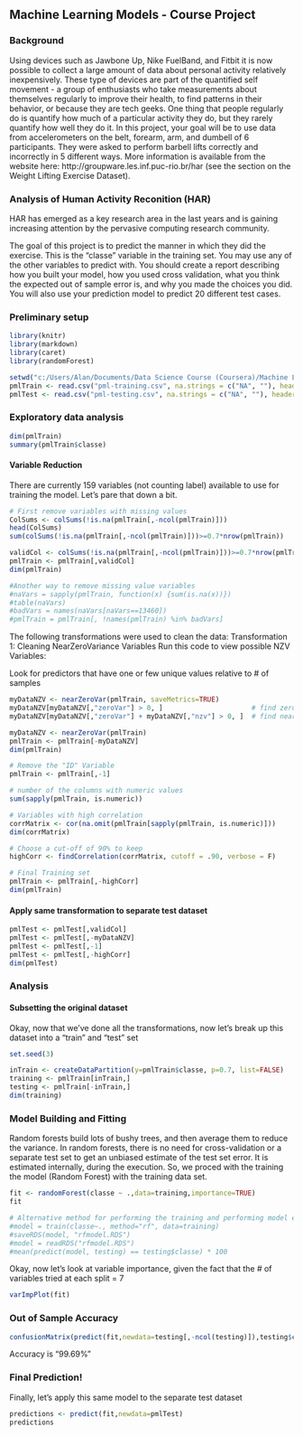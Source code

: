 ## Machine Learning Models - Course Project

### Background
Using devices such as Jawbone Up, Nike FuelBand, and Fitbit it is now possible to collect a large amount of data about personal activity relatively inexpensively. These type of devices are part of the quantified self movement - a group of enthusiasts who take measurements about themselves regularly to improve their health, to find patterns in their behavior, or because they are tech geeks. One thing that people regularly do is quantify how much of a particular activity they do, but they rarely quantify how well they do it. In this project, your goal will be to use data from accelerometers on the belt, forearm, arm, and dumbell of 6 participants. They were asked to perform barbell lifts correctly and incorrectly in 5 different ways. More information is available from the website here: http://groupware.les.inf.puc-rio.br/har (see the section on the Weight Lifting Exercise Dataset). 

### Analysis of Human Activity Reconition (HAR)
HAR has emerged as a key research area in the last years and is gaining increasing attention by the pervasive computing research community.

The goal of this project is to predict the manner in which they did the exercise. This is the "classe" variable in the training set. You may use any of the other variables to predict with. You should create a report describing how you built your model, how you used cross validation, what you think the expected out of sample error is, and why you made the choices you did. You will also use your prediction model to predict 20 different test cases.

### Preliminary setup

```r
library(knitr)
library(markdown)
library(caret)
library(randomForest)

setwd("c:/Users/Alan/Documents/Data Science Course (Coursera)/Machine Learning/Project")
pmlTrain <- read.csv("pml-training.csv", na.strings = c("NA", ""), header = TRUE)
pmlTest <- read.csv("pml-testing.csv", na.strings = c("NA", ""), header = TRUE)
```

### Exploratory data analysis

```r
dim(pmlTrain)
summary(pmlTrain$classe)
```

#### Variable Reduction
There are currently 159 variables (not counting label) available to use for training the model. Let's pare that down a bit.

```r
# First remove variables with missing values
ColSums <- colSums(!is.na(pmlTrain[,-ncol(pmlTrain)]))
head(ColSums)
sum(colSums(!is.na(pmlTrain[,-ncol(pmlTrain)]))>=0.7*nrow(pmlTrain)) 

validCol <- colSums(!is.na(pmlTrain[,-ncol(pmlTrain)]))>=0.7*nrow(pmlTrain)
pmlTrain <- pmlTrain[,validCol]
dim(pmlTrain)

#Another way to remove missing value variables
#naVars = sapply(pmlTrain, function(x) {sum(is.na(x))})
#table(naVars)
#badVars = names(naVars[naVars==13460])
#pmlTrain = pmlTrain[, !names(pmlTrain) %in% badVars]
```

The following transformations were used to clean the data:
Transformation 1: Cleaning NearZeroVariance Variables Run this code to view possible NZV Variables:

Look for predictors that have one or few unique values relative to # of samples

```r
myDataNZV <- nearZeroVar(pmlTrain, saveMetrics=TRUE)
myDataNZV[myDataNZV[,"zeroVar"] > 0, ]                      # find zero variance predictors
myDataNZV[myDataNZV[,"zeroVar"] + myDataNZV[,"nzv"] > 0, ]  # find near zero variance predictors + zero variance predictors

myDataNZV <- nearZeroVar(pmlTrain)
pmlTrain <- pmlTrain[-myDataNZV]
dim(pmlTrain)

# Remove the "ID" Variable
pmlTrain <- pmlTrain[,-1]

# number of the columns with numeric values
sum(sapply(pmlTrain, is.numeric))

# Variables with high correlation
corrMatrix <- cor(na.omit(pmlTrain[sapply(pmlTrain, is.numeric)]))
dim(corrMatrix)

# Choose a cut-off of 90% to keep 
highCorr <- findCorrelation(corrMatrix, cutoff = .90, verbose = F)

# Final Training set 
pmlTrain <- pmlTrain[,-highCorr]
dim(pmlTrain)
```

#### Apply same transformation to separate test dataset

```r
pmlTest <- pmlTest[,validCol]
pmlTest <- pmlTest[,-myDataNZV]
pmlTest <- pmlTest[,-1]
pmlTest <- pmlTest[,-highCorr]
dim(pmlTest)
```

### Analysis
#### Subsetting the original dataset
Okay, now that we've done all the transformations, now let's break up this dataset into a "train" and "test" set

```r
set.seed(3)

inTrain <- createDataPartition(y=pmlTrain$classe, p=0.7, list=FALSE)
training <- pmlTrain[inTrain,]
testing <- pmlTrain[-inTrain,]
dim(training)
```

### Model Building and Fitting
Random forests build lots of bushy trees, and then average them to reduce the variance.
In random forests, there is no need for cross-validation or a separate test set to get an unbiased estimate of the test set error. It is estimated internally, during the execution. So, we proced with the training the model (Random Forest) with the training data set.

```r
fit <- randomForest(classe ~ .,data=training,importance=TRUE)
fit

# Alternative method for performing the training and performing model evalution, also saves the object
#model = train(classe~., method="rf", data=training)
#saveRDS(model, "rfmodel.RDS")
#model = readRDS("rfmodel.RDS")
#mean(predict(model, testing) == testing$classe) * 100
```

Okay, now let's look at variable importance, given the fact that the # of variables tried at each split = 7

```r
varImpPlot(fit)
```

### Out of Sample Accuracy

```r
confusionMatrix(predict(fit,newdata=testing[,-ncol(testing)]),testing$classe)
```

Accuracy is "99.69%"

### Final Prediction!

Finally, let's apply this same model to the separate test dataset

```r
predictions <- predict(fit,newdata=pmlTest)
predictions
```
